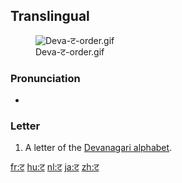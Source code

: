 {{also|द|ढ|ਟ}}
{{Devanagari character info|hex=91f|name=DEVANAGARI LETTER TTA}}
==Translingual==
[[File:Deva-ट-order.gif|thumb]]

===Pronunciation===
* {{IPA|/ʈə/|lang=mul}}

===Letter===
{{mul-deva|ṭa}}

# A letter of the [[Devanagari alphabet]].

[[fr:ट]]
[[hu:ट]]
[[nl:ट]]
[[ja:ट]]
[[zh:ट]]